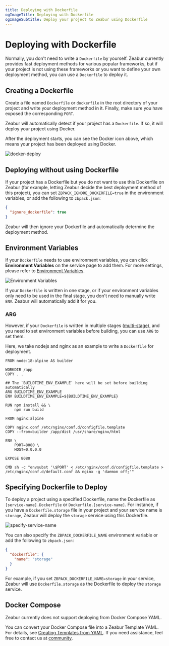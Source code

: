 ```yaml
---
title: Deploying with Dockerfile
ogImageTitle: Deploying with Dockerfile
ogImageSubtitle: Deploy your project to Zeabur using Dockerfile
---
```



# Deploying with Dockerfile

Normally, you don't need to write a `Dockerfile` by yourself. Zeabur currently provides fast deployment methods for various popular frameworks, but if your project is not using these frameworks or you want to define your own deployment method, you can use a `Dockerfile` to deploy it.

## Creating a Dockerfile

Create a file named `Dockerfile` or `dockerfile` in the root directory of your project and write your deployment method in it. Finally, make sure you have exposed the corresponding `PORT`.

Zeabur will automatically detect if your project has a `Dockerfile`. If so, it will deploy your project using Docker.

<Callout type="info">
  After the deployment starts, you can see the Docker icon above, which means your project has been deployed using Docker.
</Callout>

![docker-deploy](/deploy/dockerfile/docker-deploy.png)

## Deploying without using Dockerfile

If your project has a Dockerfile but you do not want to use this Dockerfile on Zeabur (for example, letting Zeabur decide the best deployment method of this project), you can set `ZBPACK_IGNORE_DOCKERFILE=true` in the environment variables, or add the following to `zbpack.json`:

```json
{
  "ignore_dockerfile": true
}
```

Zeabur will then ignore your Dockerfile and automatically determine the deployment method.

## Environment Variables

If your `Dockerfile` needs to use environment variables, you can click **Environment Variables** on the service page to add them. For more settings, please refer to [Environment Variables](/en-US/environment/variables).

![Environment Variables](/environment/add-variables.png)

If your `Dockerfile` is written in one stage, or if your environment variables only need to be used in the final stage, you don't need to manually write `ENV`. Zeabur will automatically add it for you.

### ARG

However, if your `Dockerfile` is written in multiple stages ([multi-stage](https://docs.docker.com/build/building/multi-stage/)), and you need to set environment variables before building, you can use `ARG` to set them.

Here, we take nodejs and nginx as an example to write a `Dockerfile` for deployment.

```docker {7-8} copy
FROM node:18-alpine AS builder

WORKDIR /app
COPY . .

## The `BUILDTIME_ENV_EXAMPLE` here will be set before building automatically
ARG BUILDTIME_ENV_EXAMPLE
ENV BUILDTIME_ENV_EXAMPLE=${BUILDTIME_ENV_EXAMPLE}

RUN npm install && \
    npm run build

FROM nginx:alpine

COPY nginx.conf /etc/nginx/conf.d/configfile.template
COPY --from=builder /app/dist /usr/share/nginx/html

ENV \
    PORT=8080 \
    HOST=0.0.0.0

EXPOSE 8080

CMD sh -c "envsubst '\$PORT' < /etc/nginx/conf.d/configfile.template > /etc/nginx/conf.d/default.conf && nginx -g 'daemon off;'"
```

## Specifying Dockerfile to Deploy

To deploy a project using a specified Dockerfile, name the Dockerfile as `[service-name].Dockerfile` or `Dockerfile.[service-name]`. For instance, if you have a `Dockerfile.storage` file in your project and your service name is `storage`, Zeabur will deploy the `storage` service using this Dockerfile.

![specify-service-name](/deploy/dockerfile/specify-service-name.png)

You can also specify the `ZBPACK_DOCKERFILE_NAME` environment variable or add the following to `zbpack.json`:

```json
{
  "dockerfile": {
    "name": "storage"
  }
}
```

For example, if you set `ZBPACK_DOCKERFILE_NAME=storage` in your service, Zeabur will use `Dockerfile.storage` as the Dockerfile to deploy the `storage` service.

## Docker Compose

Zeabur currently does not support deploying from Docker Compose YAML.

You can convert your Docker Compose file into a Zeabur Template YAML. For details, see [Creating Templates from YAML](/template/template-in-code). If you need assistance, feel free to contact us at [community](/community/help).
